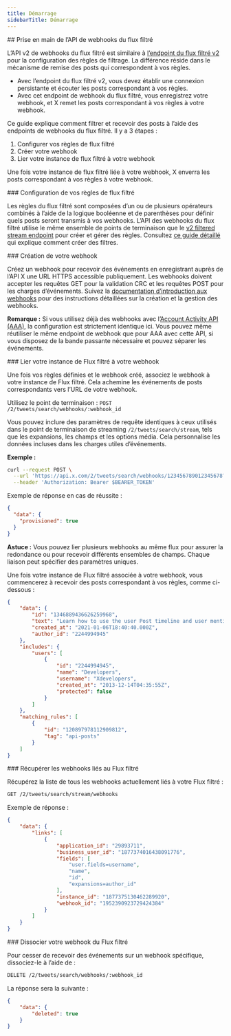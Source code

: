 ```yaml
---
title: Démarrage
sidebarTitle: Démarrage
---
```


<div id="getting-started-with-the-filtered-stream-webhooks-api">
  ## Prise en main de l’API de webhooks du flux filtré
</div>

L’API v2 de webhooks du flux filtré est similaire à [l’endpoint du flux filtré v2](/fr/x-api/posts/filtered-stream/introduction) pour la configuration des règles de filtrage. La différence réside dans le mécanisme de remise des posts qui correspondent à vos règles.

- Avec l’endpoint du flux filtré v2, vous devez établir une connexion persistante et écouter les posts correspondant à vos règles.
- Avec cet endpoint de webhook du flux filtré, vous enregistrez votre webhook, et X remet les posts correspondant à vos règles à votre webhook.

Ce guide explique comment filtrer et recevoir des posts à l’aide des endpoints de webhooks du flux filtré. Il y a 3 étapes :

1. Configurer vos règles de flux filtré
2. Créer votre webhook
3. Lier votre instance de flux filtré à votre webhook

Une fois votre instance de flux filtré liée à votre webhook, X enverra les posts correspondant à vos règles à votre webhook.

<div id="setting-up-your-filtered-stream-rules">
  ### Configuration de vos règles de flux filtré
</div>

Les règles du flux filtré sont composées d’un ou de plusieurs opérateurs combinés à l’aide de la logique booléenne et de parenthèses pour définir quels posts seront transmis à vos webhooks. L’API des webhooks du flux filtré utilise le même ensemble de points de terminaison que le [v2 filtered stream endpoint](/fr/x-api/posts/filtered-stream/introduction) pour créer et gérer des règles. Consultez [ce guide détaillé](/fr/x-api/posts/filtered-stream/integrate/build-a-rule) qui explique comment créer des filtres.

<div id="creating-your-webhook">
  ### Création de votre webhook
</div>

Créez un webhook pour recevoir des événements en enregistrant auprès de l’API X une URL HTTPS accessible publiquement. Les webhooks doivent accepter les requêtes GET pour la validation CRC et les requêtes POST pour les charges d’événements. Suivez la [documentation d’introduction aux webhooks](/fr/x-api/webhooks/introduction) pour des instructions détaillées sur la création et la gestion des webhooks.

**Remarque :** Si vous utilisez déjà des webhooks avec l’[Account Activity API (AAA)](/fr/x-api/account-activity/introduction), la configuration est strictement identique ici. Vous pouvez même réutiliser le même endpoint de webhook que pour AAA avec cette API, si vous disposez de la bande passante nécessaire et pouvez séparer les événements.

<div id="linking-your-filtered-stream-instance-to-your-webhook">
  ### Lier votre instance de Flux filtré à votre webhook
</div>

Une fois vos règles définies et le webhook créé, associez le webhook à votre instance de Flux filtré. Cela achemine les événements de posts correspondants vers l’URL de votre webhook.

Utilisez le point de terminaison : `POST /2/tweets/search/webhooks/:webhook_id`

Vous pouvez inclure des paramètres de requête identiques à ceux utilisés dans le point de terminaison de streaming `/2/tweets/search/stream`, tels que les expansions, les champs et les options média. Cela personnalise les données incluses dans les charges utiles d’événements.

**Exemple :**

```bash
curl --request POST \
  --url 'https://api.x.com/2/tweets/search/webhooks/123456789012345678?expansions=author_id&user.fields=username,name,id' \
  --header 'Authorization: Bearer $BEARER_TOKEN'
```

Exemple de réponse en cas de réussite :

```json
{ 
  "data": { 
    "provisioned": true 
  } 
}
```

**Astuce :** Vous pouvez lier plusieurs webhooks au même flux pour assurer la redondance ou pour recevoir différents ensembles de champs. Chaque liaison peut spécifier des paramètres uniques.

Une fois votre instance de Flux filtré associée à votre webhook, vous commencerez à recevoir des posts correspondant à vos règles, comme ci-dessous :

```json
{
    "data": {
        "id": "1346889436626259968",
        "text": "Learn how to use the user Post timeline and user mention timeline endpoints in the X API v2 to explore Post… https://t.co/56a0vZUx7i",
        "created_at": "2021-01-06T18:40:40.000Z",
        "author_id": "2244994945"
    },
    "includes": {
        "users": [
            {
                "id": "2244994945",
                "name": "Developers",
                "username": "Xdevelopers",
                "created_at": "2013-12-14T04:35:55Z",
                "protected": false
            }
        ]
    },
    "matching_rules": [
        {
            "id": "120897978112909812",
            "tag": "api-posts"
        }
    ]
}
```

<div id="retrieving-webhooks-linked-to-filtered-stream">
  ### Récupérer les webhooks liés au Flux filtré
</div>

Récupérez la liste de tous les webhooks actuellement liés à votre Flux filtré :

```bash
GET /2/tweets/search/stream/webhooks 
```

Exemple de réponse :

```json
{
    "data": {
        "links": [
            {
                "application_id": "29893711",
                "business_user_id": "1877374016438091776",
                "fields": [
                    "user.fields=username",
                    "name",
                    "id",
                    "expansions=author_id"
                ],
                "instance_id": "1877375130462289920",
                "webhook_id": "1952390923729424384"
            }
        ]
    }
}
```

<div id="unlinking-your-webhook-from-filtered-stream">
  ### Dissocier votre webhook du Flux filtré
</div>

Pour cesser de recevoir des événements sur un webhook spécifique, dissociez-le à l’aide de :

```bash
DELETE /2/tweets/search/webhooks/:webhook_id
```

La réponse sera la suivante :

```json
{
    "data": {
        "deleted": true
    }
}
```